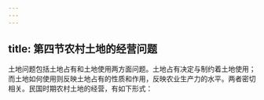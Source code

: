 ```yaml
---
---
---
```

title: 第四节农村土地的经营问题
---



土地问题包括土地占有和土地使用两方面问题。土地占有决定与制约着土地使用；而土地如何使用则反映土地占有的性质和作用，反映农业生产力的水平。两者密切相关。民国时期农村土地的经营，有如下形式：